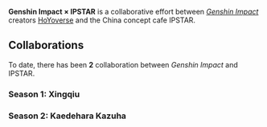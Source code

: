 {{Cleanup}}
{{Stub}}
{{CustomTabs
|tab1 = Overview
|tab2 = Gallery
}}
{{Event Infobox
|title = Genshin Impact × IPSTAR
|type = Collaboration
|image = Collaboration Genshin Impact x IPSTAR.png
|country = China
}}
'''Genshin Impact × IPSTAR''' is a collaborative effort between ''[[Genshin Impact]]'' creators [[HoYoverse]] and the China concept cafe IPSTAR.

==Collaborations==
To date, there has been '''2''' collaboration between ''Genshin Impact'' and IPSTAR.

===Season 1: Xingqiu===

===Season 2: Kaedehara Kazuha===